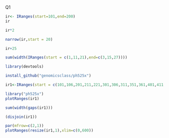 Q1

```{r}
ir<- IRanges(start=101,end=200)
ir

```

```{r}
ir*2
```

```{r}
narrow(ir,start = 20)
```

```{r}
ir+25
```



```{r}

sum(width(IRanges(start = c(1,11,21),end=c(3,15,27))))

```
```{r}
library(devtools)
```


```{r}
install_github("genomicsclass/ph525x")
```

```{r}
ir1<-IRanges(start = c(101,106,201,211,221,301,306,311,351,361,401,411,501),end=c(150,160,210,270,225,310,310,330,390,380,415,470,510))

```


```{r}
library("ph525x")
plotRanges(ir1)

```
```{r}
sum(width(gaps(ir1)))
```



```{r}
(disjoin(ir1))
```

```{r}
par(mfrow=c(2,1))
plotRanges(resize(ir1,1),xlim=c(0,600))


```

